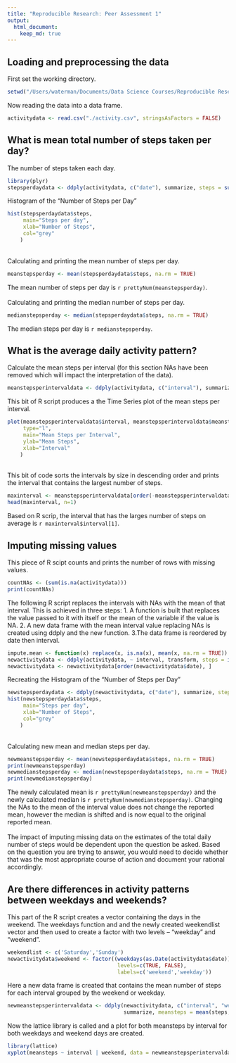 ```yaml
---
title: "Reproducible Research: Peer Assessment 1"
output: 
  html_document:
    keep_md: true
---
```


## Loading and preprocessing the data
First set the working directory.
```r
setwd("/Users/waterman/Documents/Data Science Courses/Reproducible Research/Project1/RepData_PeerAssessment1")
```
Now reading the data into a data frame.
```r
activitydata <- read.csv("./activity.csv", stringsAsFactors = FALSE)
```

## What is mean total number of steps taken per day?

The number of steps taken each day.
```r
library(plyr)
stepsperdaydata <- ddply(activitydata, c("date"), summarize, steps = sum(steps), rm.na=TRUE)
```
Histogram of the "Number of Steps per Day"
```r
hist(stepsperdaydata$steps, 
     main="Steps per day",
     xlab="Number of Steps",
     col="grey"
    )
```
<br>Calculating and printing the mean number of steps per day.
```r
meanstepsperday <- mean(stepsperdaydata$steps, na.rm = TRUE)
```
The mean number of steps per day is `r prettyNum(meanstepsperday)`.
<br><br>
Calculating and printing the median number of steps per day.
```r
medianstepsperday <- median(stepsperdaydata$steps, na.rm = TRUE)
```
The median steps per day is `r medianstepsperday `.  

## What is the average daily activity pattern?
Calculate the mean steps per interval (for this section NAs have been removed which will impact the interpretation of the data).
```r
meanstepsperintervaldata <- ddply(activitydata, c("interval"), summarize, meansteps = mean(steps, na.rm = TRUE))
```
This bit of R script produces a the Time Series plot of the mean steps per interval.
```r
plot(meanstepsperintervaldata$interval, meanstepsperintervaldata$meansteps,
     type="l",
     main="Mean Steps per Interval", 
     ylab="Mean Steps",
     xlab="Interval"
    )
```
<br>This bit of code sorts the intervals by size in descending order and prints the interval that contains the largest number of steps.
```r
maxinterval <- meanstepsperintervaldata[order(-meanstepsperintervaldata$meansteps), ]
head(maxinterval, n=1)
```
Based on R scrip, the interval that has the larges number of steps on average is `r maxinterval$interval[1]`.

## Imputing missing values
This piece of R scipt counts and prints the number of rows with missing values.
```r
countNAs <- (sum(is.na(activitydata)))
print(countNAs)
```
The following R script replaces the intervals with NAs with the mean of that interval.
This is achieved in three steps: 
1. A function is built that replaces the value passed to it with itself or the mean of the variable if the value is NA.
2. A new data frame with the mean interval value replacing NAs is created using ddply and the new function. 
3.The data frame is reordered by date then interval.
```r
impute.mean <- function(x) replace(x, is.na(x), mean(x, na.rm = TRUE))
newactivitydata <- ddply(activitydata, ~ interval, transform, steps = impute.mean(steps))
newactivitydata <- newactivitydata[order(newactivitydata$date), ]
```
Recreating the Histogram of the "Number of Steps per Day"
```r
newstepsperdaydata <- ddply(newactivitydata, c("date"), summarize, steps = sum(steps), rm.na=TRUE)
hist(newstepsperdaydata$steps, 
     main="Steps per day",
     xlab="Number of Steps",
     col="grey"
    )
```
<br>Calculating new mean and median steps per day.
```r
newmeanstepsperday <- mean(newstepsperdaydata$steps, na.rm = TRUE)
print(newmeanstepsperday)
newmedianstepsperday <- median(newstepsperdaydata$steps, na.rm = TRUE)
print(newmedianstepsperday)
```
The newly calculated mean is `r prettyNum(newmeanstepsperday)` and the newly calculated median is `r prettyNum(newmedianstepsperday)`. Changing the NAs to the mean of the interval value does not change the reported mean, however the median is shifted and is now equal to the original reported mean. <br><br>
The impact of imputing missing data on the estimates of the total daily number of steps would be dependent upon the question be asked. Based on the question you are trying to answer, you would need to decide whether that was the most appropriate course of action and document your rational accordingly. 

## Are there differences in activity patterns between weekdays and weekends?
This part of the R script creates a vector containing the days in the weekend. The weekdays function and and the newly created weekendlist vector and then used to create a factor with two levels – “weekday” and “weekend”.
```r
weekendlist <- c('Saturday','Sunday')
newactivitydata$weekend <- factor((weekdays(as.Date(activitydata$date)) %in% weekendlist), 
                                   levels=c(TRUE, FALSE),
                                   labels=c('weekend','weekday'))
```
Here a new data frame is created that contains the mean number of steps for each interval grouped by the weekend or weekday.
```r
newmeanstepsperintervaldata <- ddply(newactivitydata, c("interval", "weekend"), 
                                     summarize, meansteps = mean(steps, na.rm = TRUE))
```
Now the lattice library is called and a plot for both meansteps by interval for both weekdays and weekend days are created.
```r
library(lattice)
xyplot(meansteps ~ interval | weekend, data = newmeanstepsperintervaldata, type="l", layout=c(1,2)) 
```

